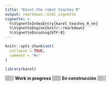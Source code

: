 ```yaml
---
title: "Karel the robot teaches R"
output: rmarkdown::html_vignette
vignette: >
  %\VignetteIndexEntry{karel_teaches_R_en}
  %\VignetteEngine{knitr::rmarkdown}
  %\VignetteEncoding{UTF-8}
---
```


```r
knitr::opts_chunk$set(
  collapse = TRUE,
  comment = "#>"
)
```

```r
library(karel)
```

|||||| **Work in progress** |||||| **En construcción** ||||||

